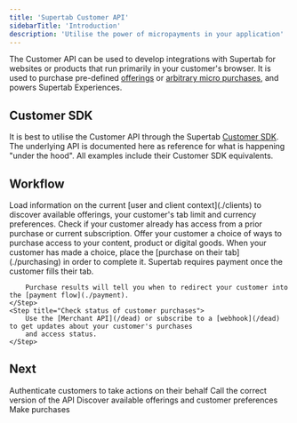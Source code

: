 ```yaml
---
title: 'Supertab Customer API'
sidebarTitle: 'Introduction'
description: 'Utilise the power of micropayments in your application'
---
```



The Customer API can be used to develop integrations with Supertab for websites or products that run primarily in
your customer's browser. It is used to purchase pre-defined [offerings](/supertab-experiences/products-offerings-pricing)
or [arbitrary micro purchases](/dead), and powers Supertab Experiences.

## Customer SDK

It is best to utilise the Customer API through the Supertab [Customer SDK](/dead).
The underlying API is documented here as reference for what is happening "under the hood".
All examples include their Customer SDK equivalents.

<SdkWarning />

## Workflow

<Steps>
    <Step title="Discover client context">
        Load information on the current [user and client context](./clients) to discover available offerings,
        your customer's tab limit and currency preferences.
    </Step>
    <Step title="Check for pre-existing entitlements">
        Check if your customer already has access from a prior purchase or current subscription.
    </Step>
    <Step title="Display offerings to your customer">
        Offer your customer a choice of ways to purchase access to your content, product or digital goods.
    </Step>
    <Step title="Make a purchase">
        When your customer has made a choice, place the [purchase on their tab](./purchasing) in order to complete it.
    </Step>
    <Step title="Forward your customer to the payment flow">
        Supertab requires payment once the customer fills their tab.

        Purchase results will tell you when to redirect your customer into the [payment flow](./payment).
    </Step>
    <Step title="Check status of customer purchases">
        Use the [Merchant API](/dead) or subscribe to a [webhook](/dead) to get updates about your customer's purchases
        and access status.
    </Step>
</Steps>

## Next

<CardGroup cols={2}>
    <Card title="Authentication" icon="lock" href="./authentication">
        Authenticate customers to take actions on their behalf
    </Card>
    <Card title="Versioning" icon="calendar-days" href="./versioning">
        Call the correct version of the API
    </Card>
    <Card title="Config" icon="gear" href="./clients">
        Discover available offerings and customer preferences
    </Card>
    <Card title="Purchasing" icon="dollar-sign" href="./purchasing">
        Make purchases
    </Card>
</CardGroup>


